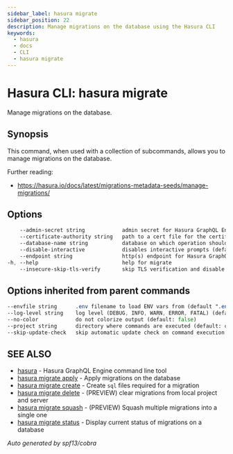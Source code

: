 ```yaml
---
sidebar_label: hasura migrate
sidebar_position: 22
description: Manage migrations on the database using the Hasura CLI
keywords:
  - hasura
  - docs
  - CLI
  - hasura migrate
---
```


# Hasura CLI: hasura migrate

Manage migrations on the database.

## Synopsis

This command, when used with a collection of subcommands, allows you to manage migrations on the database.

Further reading:
- https://hasura.io/docs/latest/migrations-metadata-seeds/manage-migrations/


## Options

```sass
    --admin-secret string            admin secret for Hasura GraphQL Engine (env "HASURA_GRAPHQL_ADMIN_SECRET")
    --certificate-authority string   path to a cert file for the certificate authority (env "HASURA_GRAPHQL_CERTIFICATE_AUTHORITY")
    --database-name string           database on which operation should be applied
    --disable-interactive            disables interactive prompts (default: false) (env "HASURA_GRAPHQL_DISABLE_INTERACTIVE")
    --endpoint string                http(s) endpoint for Hasura GraphQL Engine (env "HASURA_GRAPHQL_ENDPOINT")
-h, --help                           help for migrate
    --insecure-skip-tls-verify       skip TLS verification and disable cert checking (default: false) (env "HASURA_GRAPHQL_INSECURE_SKIP_TLS_VERIFY")
```

## Options inherited from parent commands

```sass
--envfile string      .env filename to load ENV vars from (default ".env")
--log-level string    log level (DEBUG, INFO, WARN, ERROR, FATAL) (default "INFO")
--no-color            do not colorize output (default: false)
--project string      directory where commands are executed (default: current dir)
--skip-update-check   skip automatic update check on command execution
```

## SEE ALSO

- [hasura](/hasura-cli/commands/hasura.mdx) - Hasura GraphQL Engine command line tool
- [hasura migrate apply](/hasura-cli/commands/hasura_migrate_apply.mdx) - Apply migrations on the database
- [hasura migrate create](/hasura-cli/commands/hasura_migrate_create.mdx) - Create ``sql`` files required for a migration
- [hasura migrate delete](/hasura-cli/commands/hasura_migrate_delete.mdx) - (PREVIEW) clear migrations from local project and server
- [hasura migrate squash](/hasura-cli/commands/hasura_migrate_squash.mdx) - (PREVIEW) Squash multiple migrations into a single one
- [hasura migrate status](/hasura-cli/commands/hasura_migrate_status.mdx) - Display current status of migrations on a database

_Auto generated by spf13/cobra_
